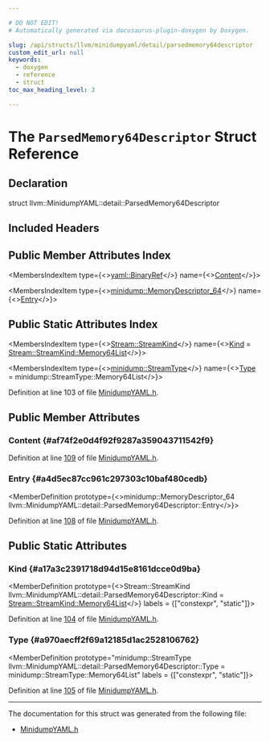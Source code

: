 ```yaml
---

# DO NOT EDIT!
# Automatically generated via docusaurus-plugin-doxygen by Doxygen.

slug: /api/structs/llvm/minidumpyaml/detail/parsedmemory64descriptor
custom_edit_url: null
keywords:
  - doxygen
  - reference
  - struct
toc_max_heading_level: 3

---
```





# The `ParsedMemory64Descriptor` Struct Reference

<DoxygenPage pluginConfig={pluginConfig}>



## Declaration

<CodeBlock>struct llvm::MinidumpYAML::detail::ParsedMemory64Descriptor</CodeBlock>

## Included Headers

<IncludesList>
<IncludesListItem
  filePath="llvm/ObjectYAML/MinidumpYAML.h"
  permalink="/docs/api/files/include/include/llvm/include/llvm/objectyaml/minidumpyaml-h"
  isLocal="true" />
</IncludesList>

## Public Member Attributes Index

<MembersIndex>

<MembersIndexItem
  type={<><a href="/docs/api/classes/llvm/yaml/binaryref">yaml::BinaryRef</a></>}
  name={<><a href="#af74f2e0d4f92f9287a359043711542f9">Content</a></>}>
</MembersIndexItem>

<MembersIndexItem
  type={<><a href="/docs/api/structs/llvm/minidump/memorydescriptor-64">minidump::MemoryDescriptor&#95;64</a></>}
  name={<><a href="#a4d5ec87cc961c297303c10baf480cedb">Entry</a></>}>
</MembersIndexItem>

</MembersIndex>

## Public Static Attributes Index

<MembersIndex>

<MembersIndexItem
  type={<><a href="/docs/api/structs/llvm/minidumpyaml/stream/#aef5260f83c38649509c6a7aac31c9abc">Stream::StreamKind</a></>}
  name={<><a href="#a17a3c2391718d94d15e8161dcce0d9ba">Kind</a> = <a href="/docs/api/structs/llvm/minidumpyaml/stream/#aef5260f83c38649509c6a7aac31c9abca91a770495b370d14c7644688a96dda8f">Stream::StreamKind::Memory64List</a></>}>
</MembersIndexItem>

<MembersIndexItem
  type={<><a href="/docs/api/namespaces/llvm/minidump/#aa8cbdda4c517e8f73a3f150077295280">minidump::StreamType</a></>}
  name={<><a href="#a970aecff2f69a12185d1ac2528106762">Type</a> =
      minidump::StreamType::Memory64List</>}>
</MembersIndexItem>

</MembersIndex>


Definition at line 103 of file <a href="/docs/api/files/include/include/llvm/include/llvm/objectyaml/minidumpyaml-h">MinidumpYAML.h</a>.

<SectionDefinition>

## Public Member Attributes

### Content {#af74f2e0d4f92f9287a359043711542f9}

<MemberDefinition
  prototype="yaml::BinaryRef llvm::MinidumpYAML::detail::ParsedMemory64Descriptor::Content">

Definition at line <a href="/docs/api/files/include/include/llvm/include/llvm/objectyaml/minidumpyaml-h/#l00109">109</a> of file <a href="/docs/api/files/include/include/llvm/include/llvm/objectyaml/minidumpyaml-h">MinidumpYAML.h</a>.
</MemberDefinition>

### Entry {#a4d5ec87cc961c297303c10baf480cedb}

<MemberDefinition
  prototype={<>minidump::MemoryDescriptor&#95;64 llvm::MinidumpYAML::detail::ParsedMemory64Descriptor::Entry</>}>

Definition at line <a href="/docs/api/files/include/include/llvm/include/llvm/objectyaml/minidumpyaml-h/#l00108">108</a> of file <a href="/docs/api/files/include/include/llvm/include/llvm/objectyaml/minidumpyaml-h">MinidumpYAML.h</a>.
</MemberDefinition>

</SectionDefinition>

<SectionDefinition>

## Public Static Attributes

### Kind {#a17a3c2391718d94d15e8161dcce0d9ba}

<MemberDefinition
  prototype={<>Stream::StreamKind llvm::MinidumpYAML::detail::ParsedMemory64Descriptor::Kind = <a href="/docs/api/structs/llvm/minidumpyaml/stream/#aef5260f83c38649509c6a7aac31c9abca91a770495b370d14c7644688a96dda8f">Stream::StreamKind::Memory64List</a></>}
  labels = {["constexpr", "static"]}>

Definition at line <a href="/docs/api/files/include/include/llvm/include/llvm/objectyaml/minidumpyaml-h/#l00104">104</a> of file <a href="/docs/api/files/include/include/llvm/include/llvm/objectyaml/minidumpyaml-h">MinidumpYAML.h</a>.
</MemberDefinition>

### Type {#a970aecff2f69a12185d1ac2528106762}

<MemberDefinition
  prototype="minidump::StreamType llvm::MinidumpYAML::detail::ParsedMemory64Descriptor::Type =
      minidump::StreamType::Memory64List"
  labels = {["constexpr", "static"]}>

Definition at line <a href="/docs/api/files/include/include/llvm/include/llvm/objectyaml/minidumpyaml-h/#l00105">105</a> of file <a href="/docs/api/files/include/include/llvm/include/llvm/objectyaml/minidumpyaml-h">MinidumpYAML.h</a>.
</MemberDefinition>

</SectionDefinition>

<hr/>

The documentation for this struct was generated from the following file:

<ul>
<li><a href="/docs/api/files/include/include/llvm/include/llvm/objectyaml/minidumpyaml-h">MinidumpYAML.h</a></li>
</ul>

</DoxygenPage>
